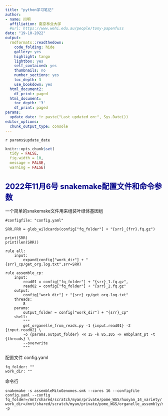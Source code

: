 ---
title: "python学习笔记"
author:
- name: 闫明
  affiliation: 南京林业大学
  #url: https://www.wehi.edu.au/people/tony-papenfuss
date: "19-10-2022"
output:
  rmdformats::readthedown:
    code_folding: hide
    gallery: yes
    highlight: tango
    lightbox: yes
    self_contained: yes
    thumbnails: no
    number_sections: yes
    toc_depth: 3
    use_bookdown: yes
  html_document2:
    df_print: paged
  html_document:
    toc_depth: '3'
    df_print: paged
params:
  update_date: !r paste("Last updated on:", Sys.Date())
editor_options:
  chunk_output_type: console
---
`r params$update_date`

<style type="text/css">
h1.title {
  font-size: 28px;
  color: DarkRed;
}
h1 { /* Header 1 */
  font-size: 24px;
  color: DarkBlue;
}
h2 { /* Header 2 */
    font-size: 20px;
  color: DarkBlue;
}
h3 { /* Header 3 */
    font-size: 18px;
  color: DarkBlue;
}
h4 { /* Header 3 */
    font-size: 16px;
  color: DarkBlue;
}
</style>

<style>
p.caption {
  font-size: 46em;
  font-style: italic;
  color: black;
}
</style>



```{r setup, include=F}
knitr::opts_chunk$set(
  tidy = FALSE,
  fig.width = 10,
  message = FALSE,
  warning = FALSE)
```

# 2022年11月6号 snakemake配置文件和命令参数

一个简单的snakemake文件用来组装叶绿体基因组

```
#configfile: "config.yaml"

SRR,FRR = glob_wildcards(config["fq_folder"] + "{srr}_{frr}.fq.gz")

print(SRR)
print(len(SRR))

rule all:
    input:
        expand(config["work_dir"] + "{srr}_cp/get_org.log.txt",srr=SRR)

rule assemble_cp:
    input:
        read01 = config["fq_folder"] + "{srr}_1.fq.gz",
        read02 = config["fq_folder"] + "{srr}_2.fq.gz"
    output:
        config["work_dir"] + "{srr}_cp/get_org.log.txt"
    threads:
        8
    params:
        output_folder = config["work_dir"] + "{srr}_cp"
    shell:
        """
        get_organelle_from_reads.py -1 {input.read01} -2 {input.read02} \
        -o {params.output_folder} -R 15 -k 85,105 -F embplant_pt -t {threads} \
        --overwrite
        """
```

配置文件 config.yaml

```
fq_folder: ""
work_dir: ""
```

命令行

```
snakemake -s assembleMitoGenomes.smk --cores 16 --configfile config.yaml --config fq_folder=/mnt/shared/scratch/myan/private/pome_WGS/huoyan_14_variety/ work_dir=/mnt/shared/scratch/myan/private/pome_WGS/organelle_assembly/mitogenome/ -p
```